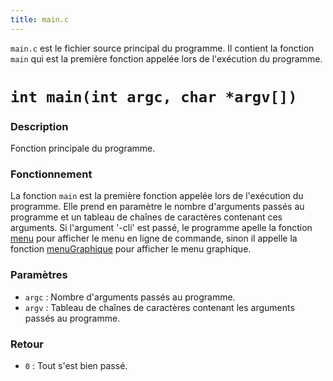 ```yaml
---
title: main.c
---
```


`main.c` est le fichier source principal du programme. Il contient la fonction `main` qui est la première fonction appelée lors de l'exécution du programme.


# `int main(int argc, char *argv[])`
### Description
Fonction principale du programme.

### Fonctionnement
La fonction `main` est la première fonction appelée lors de l'exécution du programme. Elle prend en paramètre le nombre d'arguments passés au programme et un tableau de chaînes de caractères contenant ces arguments.
Si l'argument '-cli' est passé, le programme apelle la fonction [menu](menu) pour afficher le menu en ligne de commande, sinon il appelle la fonction [menuGraphique](menuGraphique) pour afficher le menu graphique.

### Paramètres
- `argc` : Nombre d'arguments passés au programme.
- `argv` : Tableau de chaînes de caractères contenant les arguments passés au programme.

### Retour
- `0` : Tout s'est bien passé.